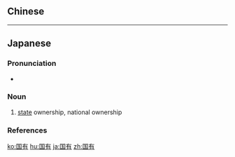 ==Chinese==
{{zh-see|國有}}

----

==Japanese==
{{ja-kanjitab|こく|ゆう|yomi=o}}

===Pronunciation===
* {{ja-pron|こくゆう|y=o|acc=0|acc_ref=NHK}}

===Noun===
{{ja-noun|こくゆう}}

# [[state]] ownership, national ownership

===References===
<references/>

[[ko:国有]]
[[hu:国有]]
[[ja:国有]]
[[zh:国有]]